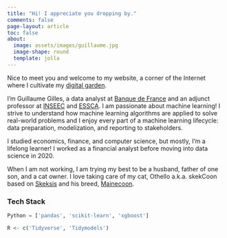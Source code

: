 ```yaml
---
title: "Hi! I appreciate you dropping by."
comments: false
page-layout: article
toc: false
about:
  image: assets/images/guillaume.jpg
  image-shape: round
  template: jolla
---
```


Nice to meet you and welcome to my website, a corner of the Internet where I
cultivate my [digital garden](index.qmd).

I’m Guillaume Gilles, a data analyst at [Banque de France](https://www.banque-france.fr/en)
and an adjunct professor at [INSEEC](https://www.inseec.com/en/) and [ESSCA](https://www.essca.fr/en).
I am passionate about machine learning! I strive to understand how machine
learning algorithms are applied to solve real-world problems and I enjoy every
part of a machine learning lifecycle: data preparation, modelization, and
reporting to stakeholders.

I studied economics, finance, and computer science, but mostly, I’m a lifelong
learner! I worked as a financial analyst before moving into data science in 2020.

When I am not working, I am trying my best to be a husband, father of one son,
and a cat owner. I love taking care of my cat, Othello a.k.a. skekCoon based on
[Skeksis](https://en.wikipedia.org/wiki/Skeksis) and his breed, [Mainecoon](https://en.wikipedia.org/wiki/Maine_Coon).

### Tech Stack

```python
Python = ['pandas', 'scikit-learn', 'xgboost']
```

```r
R <- c('Tidyverse', 'Tidymodels')
```
